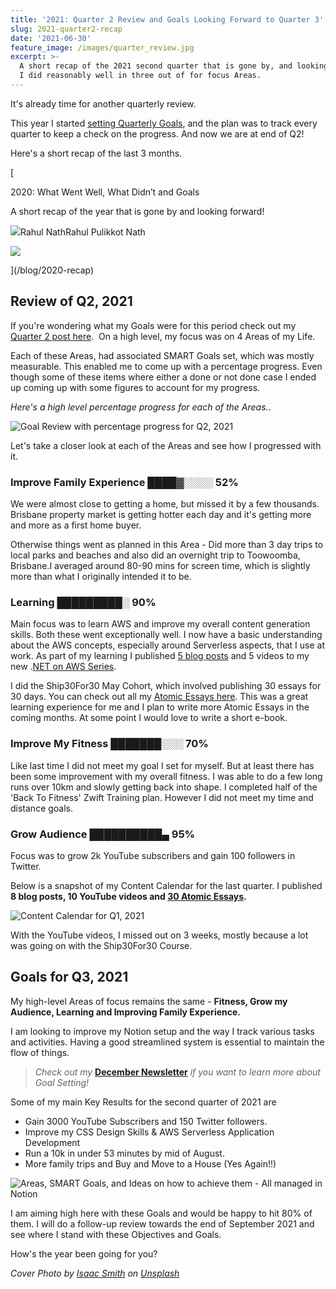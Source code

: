 ```yaml
---
title: '2021: Quarter 2 Review and Goals Looking Forward to Quarter 3'
slug: 2021-quarter2-recap
date: '2021-06-30'
feature_image: /images/quarter_review.jpg
excerpt: >-
  A short recap of the 2021 second quarter that is gone by, and looking forward!
  I did reasonably well in three out of for focus Areas.
---
```

It's already time for another quarterly review.

This year I started [setting Quarterly Goals](/blog/2020-recap/), and the plan was to track every quarter to keep a check on the progress. And now we are at end of Q2!

Here's a short recap of the last 3 months.

[

2020: What Went Well, What Didn’t and Goals

A short recap of the year that is gone by and looking forward!

![](/favicon.ico)Rahul NathRahul Pulikkot Nath

![](/images/happy_new_year_new.jpg)

](/blog/2020-recap)

## Review of Q2, 2021

If you're wondering what my Goals were for this period check out my [Quarter 2 post here](/blog/2021-quarter1-recap/).  On a high level, my focus was on 4 Areas of my Life.

Each of these Areas, had associated SMART Goals set, which was mostly measurable. This enabled me to come up with a percentage progress. Even though some of these items where either a done or not done case I ended up coming up with some figures to account for my progress.

_Here's a high level percentage progress for each of the Areas._.

![Goal Review with percentage progress for Q2, 2021](/images/q2_2021_goals_review.jpg)

Let's take a closer look at each of the Areas and see how I progressed with it.

### Improve Family Experience ████▓░░░░ 52%

We were almost close to getting a home, but missed it by a few thousands. Brisbane property market is getting hotter each day and it's getting more and more as a first home buyer.

Otherwise things went as planned in this Area - Did more than 3 day trips to local parks and beaches and also did an overnight trip to Toowoomba, Brisbane.I averaged around 80-90 mins for screen time, which is slightly more than what I originally intended it to be.

### Learning █████████░ 90%

Main focus was to learn AWS and improve my overall content generation skills. Both these went exceptionally well. I now have a basic understanding about the AWS concepts, especially around Serverless aspects, that I use at work. As part of my learning I published [5 blog posts](/tag/aws/) and 5 videos to my new .[NET on AWS Series](https://www.youtube.com/playlist?list=PL59L9XrzUa-kl89ThijziX03fgTrbZCd7).

I did the Ship30For30 May Cohort, which involved publishing 30 essays for 30 days. You can check out all my [Atomic Essays here](https://twitter.com/rahulpnath/status/1392429033837584387). This was a great learning experience for me and I plan to write more Atomic Essays in the coming months. At some point I would love to write a short e-book.

### Improve My Fitness ███████░░░ 70%

Like last time I did not meet my goal I set for myself. But at least there has been some improvement with my overall fitness. I was able to do a few long runs over 10km and slowly getting back into shape. I completed half of the 'Back To Fitness' Zwift Training plan. However I did not meet my time and distance goals.

### Grow Audience ██████████▄ 95%

Focus was to grow 2k YouTube subscribers and gain 100 followers in Twitter.

Below is a snapshot of my Content Calendar for the last quarter. I published **8 blog posts, 10 YouTube videos and [30 Atomic Essays](https://twitter.com/rahulpnath/status/1392429033837584387).**

![Content Calendar for Q1, 2021](/images/q2_2021_content_calendar_review.jpg)

With the YouTube videos, I missed out on 3 weeks, mostly because a lot was going on with the Ship30For30 Course.

## Goals for Q3, 2021

My high-level Areas of focus remains the same - **Fitness, Grow my Audience, Learning and Improving Family Experience.**

I am looking to improve my Notion setup and the way I track various tasks and activities. Having a good streamlined system is essential to maintain the flow of things.

> _Check out my_ [**December Newsletter**](https://rahulpnath.substack.com/p/december-newsletter) _if you want to learn more about Goal Setting!_

Some of my main Key Results for the second quarter of 2021 are

-   Gain 3000 YouTube Subscribers and 150 Twitter followers.
-   Improve my CSS Design Skills & AWS Serverless Application Development
-   Run a 10k in under 53 minutes by mid of August.
-   More family trips and Buy and Move to a House (Yes Again!!)

![Areas, SMART Goals, and Ideas on how to achieve them - All managed in Notion](/images/q3_2021_goals.jpg)

I am aiming high here with these Goals and would be happy to hit 80% of them. I will do a follow-up review towards the end of September 2021 and see where I stand with these Objectives and Goals.

How's the year been going for you?

_Cover Photo by [Isaac Smith](https://unsplash.com/@isaacmsmith?utm_source=unsplash&utm_medium=referral&utm_content=creditCopyText) on [Unsplash](https://unsplash.com/@isaacmsmith?utm_source=unsplash&utm_medium=referral&utm_content=creditCopyText)_

